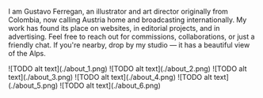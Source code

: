 I am Gustavo Ferregan, an illustrator and art director originally from Colombia, now calling Austria home and broadcasting internationally. My work has found its place on websites, in editorial projects, and in advertising. Feel free to reach out for commissions, collaborations, or just a friendly chat. If you're nearby, drop by my studio — it has a beautiful view of the Alps.

<Illustrations>
    <Slideshow>
        ![TODO alt text](./about_1.png)
        ![TODO alt text](./about_2.png)
        ![TODO alt text](./about_3.png)
        ![TODO alt text](./about_4.png)
        ![TODO alt text](./about_5.png)
        ![TODO alt text](./about_6.png)
    </Slideshow>
</Illustrations>
